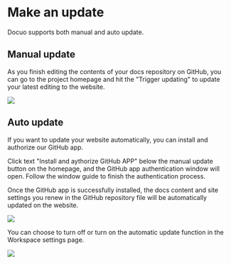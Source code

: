 
# Make an update

Docuo supports both manual and auto update.

## Manual update
As you finish editing the contents of your docs repository on GitHub, you can go to the project homepage and hit the "Trigger updating" to update your latest editing to the website.

<Frame width="auto" height="auto" >
  <img src="../docs_image/update_1.png"  />
</Frame>



## Auto update

If you want to update your website automatically, you can install and authorize our GitHub app.

Click text "Install and aythorize GitHub APP" below the manual update button on the homepage, and the  GitHub app authentication window will open. Follow the window guide to finish the authentication process. 

Once the GitHub app is successfully installed, the docs content and site settings you renew in the GitHub repository file will be automatically updated on the website.

<Frame width="auto" height="auto" >
  <img src="../docs_image/update_2.png"  />
</Frame>



You can choose to turn off or turn on the automatic update function in the Workspace settings page.

<Frame width="auto" height="auto" >
  <img src="../docs_image/update_3.png"  />
</Frame>
